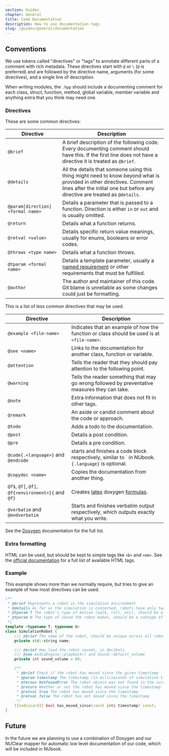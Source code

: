 ```yaml
---
section: Guides
chapter: General
title: Code Documentation
description: How to use documentation tags
slug: /guides/general/documentation
---
```


## Conventions

We use tokens called "directives" or "tags" to annotate different parts of a comment with rich metadata. These directives start with `@` or `\` (`@` is preferred) and are followed by the directive name, arguments (for some directives), and a single line of description.

When writing modules, the `.hpp` should include a documenting comment for each class, struct, function, method, global variable, member variable and anything extra that you think may need one.

### Directives

These are some common directives:

| Directive                         | Description                                                                                                                                                                                           |
| --------------------------------- | ----------------------------------------------------------------------------------------------------------------------------------------------------------------------------------------------------- |
| `@brief`                          | A brief description of the following code. Every documenting comment should have this. If the first line does not have a directive it is treated as `@brief`.                                         |
| `@details`                        | All the details that someone using this thing might need to know beyond what is provided in other directives. Comment lines after the initial one but before any directive are treated as `@details`. |
| `@param[direction] <formal name>` | Details a parameter that is passed to a function. Direction is either `in` or `out` and is usually omitted.                                                                                           |
| `@return`                         | Details what a function returns.                                                                                                                                                                      |
| `@retval <value>`                 | Details specific return value meanings, usually for enums, booleans or error codes.                                                                                                                   |
| `@throws <type name>`             | Details what a function throws.                                                                                                                                                                       |
| `@tparam <formal name>`           | Details a template parameter, usually a [named requirement](https://en.cppreference.com/w/cpp/named_req) or other requirements that must be fulfilled.                                                |
| `@author`                         | The author and maintainer of this code. Git blame is unreliable as some changes could just be formatting.                                                                                             |

This is a list of less common directives that may be used.

| Directive                                           | Description                                                                                                                        |
| --------------------------------------------------- | ---------------------------------------------------------------------------------------------------------------------------------- |
| `@example <file-name>`                              | Indicates that an example of how the function or class should be used is at `<file-name>`.                                         |
| `@see <name>`                                       | Links to the documentation for another class, function or variable.                                                                |
| `@attention`                                        | Tells the reader that they should pay attention to the following point.                                                            |
| `@warning`                                          | Tells the reader something that may go wrong followed by preventative measures they can take.                                      |
| `@note`                                             | Extra information that does not fit in other tags.                                                                                 |
| `@remark`                                           | An aside or candid comment about the code or approach.                                                                             |
| `@todo`                                             | Adds a todo to the documentation.                                                                                                  |
| `@post`                                             | Details a post condition.                                                                                                          |
| `@pre`                                              | Details a pre condition.                                                                                                           |
| `@code{.<language>}` and `@endcode`                 | starts and finishes a code block respectively, similar to \` in NUbook. `{.language}` is optional.                                 |
| `@copydoc <name>`                                   | Copies the documentation from another thing.                                                                                       |
| `@f$`, `@f[`, `@f]`, `@f{<environment>}{` and `@f}` | Creates [latex](https://www.overleaf.com/learn/latex/Mathematics) doxygen [formulas](https://www.doxygen.nl/manual/formulas.html). |
| `@verbatim` and `@endverbatim`                      | Starts and finishes verbatim output respectively, which outputs exactly what you write.                                            |

See the [Doxygen](https://www.doxygen.nl/manual/commands.html#cmd_intro) documentation for the full list.

### Extra formatting

HTML can be used, but should be kept to simple tags like `<b>` and `<em>`. See the [official documentation](https://www.doxygen.nl/manual/htmlcmds.html) for a full list of available HTML tags.

### Example

This example shows more than we normally require, but tries to give an example of how most directives can be used.

```cpp
/**
 * @brief Represents a robot in the simulation environment
 * @details As far as the simulation is concerned, robots have only two behaviours: move and make a sound. This class supports modelling both behaviours.
 * @tparam T The robot's type of motion (walk, roll, etc), should be a subtype of the #Motion class
 * @tparam U The type of sound the robot makes, should be a subtype of the #Sound class
 */
template <typename T, typename U>
class SimulationRobot {
    /// @brief The name of the robot, should be unique across all robots in the simulation
    private std::string name;

    /// @brief How loud the robot sounds, in decibels
    /// @see AudioEngine::playback() and Sound::default_volume
    private int sound_volume = 60;

    /**
     * @brief Check if the robot has moved since the given timestamp
     * @param timestamp The timestamp (in milliseconds of simulation time) to check for motion after
     * @throws NotFoundError The robot object was not found in the current simulation world
     * @return Whether or not the robot has moved since the timestamp
     * @retval true The robot has moved since the timestamp
     * @retval false The robot has not moved since the timestamp
     */
    [[nodiscard]] bool has_moved_since(const int& timestamp) const;
}
```

## Future

In the future we are planning to use a combination of Doxygen and our NUClear mapper for automatic low level documentation of our code, which will be included in NUbook.

